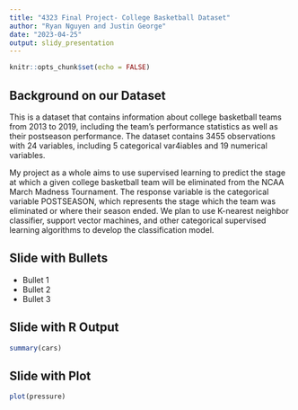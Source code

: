```yaml
---
title: "4323 Final Project- College Basketball Dataset"
author: "Ryan Nguyen and Justin George"
date: "2023-04-25"
output: slidy_presentation
---
```


```r
knitr::opts_chunk$set(echo = FALSE)
```

## Background on our Dataset

This is a dataset that contains information about college basketball teams from 2013 to 2019, including the team's performance statistics as well as their postseason performance. The dataset contains 3455 observations with 24 variables, including 5 categorical var4iables and 19 numerical variables. 

My project as a whole aims to use supervised learning to predict the stage at which a given college basketball team will be eliminated from the NCAA March Madness Tournament. The response variable is the categorical variable POSTSEASON, which represents the stage which the team was eliminated or where their season ended. We plan to use K-nearest neighbor classifier, support vector machines, and other categorical supervised learning algorithms to develop the classification model.



## Slide with Bullets

- Bullet 1
- Bullet 2
- Bullet 3

## Slide with R Output

```r
summary(cars)
```

## Slide with Plot

```r
plot(pressure)
```

